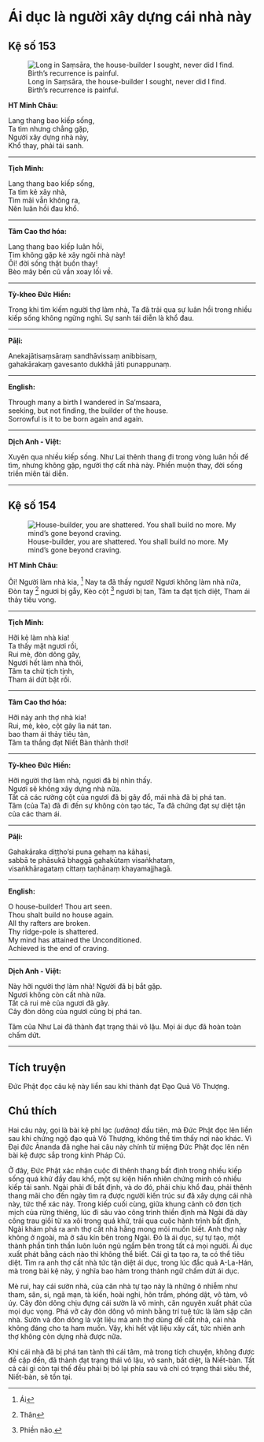 # Ái dục là người xây dựng cái nhà này {- #ai-duc-la-nguoi-xay-dung-cai-nha-nay}

## Kệ số 153 {- #ke-so-153}

![Long in Saṃsāra, the house-builder I sought, never did I find. Birth’s recurrence is painful.](images/kinh-phap-cu-ke-so-153-dhammapada-verse-153.jpg){fig-align="center" .lightbox}

**HT Minh Châu:**

Lang thang bao kiếp sống,  
Ta tìm nhưng chẳng gặp,  
Người xây dựng nhà này,  
Khổ thay, phải tái sanh.  

<hr class="divider">

**Tịch Minh:**

Lang thang bao kiếp sống,  
Ta tìm kẻ xây nhà,  
Tìm mãi vẫn không ra,  
Nên luân hồi đau khổ.  

<hr class="divider">

**Tâm Cao thơ hóa:**

Lang thang bao kiếp luân hồi,  
Tim không gặp kẻ xây ngôi nhà này!  
Ôi! đời sống thật buồn thay!  
Bèo mây bến cũ vần xoay lối về.  

<hr class="divider">

**Tỳ-kheo Đức Hiền:**

Trong khi tìm kiếm người thợ làm nhà, Ta đã trải qua sự luân hồi trong nhiều kiếp sống không ngừng nghỉ. Sự sanh tái diễn là khổ đau.  

<hr class="divider">

**Pāḷi:**

Anekajātisaṃsāraṃ sandhāvissaṃ anibbisaṃ,  
gahakārakaṃ gavesanto dukkhā jāti punappunaṃ.  

<hr class="divider">

**English:**

Through many a birth I wandered in Sa'msaara,  
seeking, but not finding, the builder of the house.  
Sorrowful is it to be born again and again.   

<hr class="divider">

**Dịch Anh - Việt:**

Xuyên qua nhiều kiếp sống. Như Lai thênh thang đi trong vòng luân hồi để tìm, nhưng không gặp, người thợ cất nhà này. Phiền muộn thay, đời sống triền miên tái diễn.  

<hr class="divider">

## Kệ số 154 {- #ke-so-154}

![House-builder, you are shattered. You shall build no more. My mind’s gone beyond craving.](images/kinh-phap-cu-ke-so-154-dhammapada-verse-154.jpg){fig-align="center" .lightbox}

**HT Minh Châu:**

Ôi! Người làm nhà kia, [^1]
Nay ta đã thấy ngươi!
Ngươi không làm nhà nữa,
Ðòn tay [^2] ngươi bị gẫy,
Kèo cột [^3] ngươi bị tan,
Tâm ta đạt tịch diệt,
Tham ái thảy tiêu vong.

<hr class="divider">

**Tịch Minh:**

Hỡi kẻ làm nhà kia!  
Ta thấy mặt ngươi rồi,  
Rui mè, đòn dông gãy,  
Ngươi hết làm nhà thôi,  
Tâm ta chừ tịch tịnh,  
Tham ái dứt bặt rồi.  

<hr class="divider">

**Tâm Cao thơ hóa:**

Hỡi này anh thợ nhà kia!  
Rui, mè, kèo, cột gãy lìa nát tan.  
bao tham ái thảy tiêu tàn,  
Tâm ta thắng đạt Niết Bàn thảnh thơi!  

<hr class="divider">

**Tỳ-kheo Đức Hiền:**

Hỡi người thợ làm nhà, ngươi đã bị nhìn thấy.  
Ngươi sẽ không xây dựng nhà nữa.  
Tất cả các rường cột của ngươi đã bị gãy đổ, mái nhà đã bị phá tan.  
Tâm (của Ta) đã đi đến sự không còn tạo tác, Ta đã chứng đạt sự diệt tận của các tham ái.  

<hr class="divider">

**Pāḷi:**

Gahakāraka diṭṭho'si puna gehaṃ na kāhasi,  
sabbā te phāsukā bhaggā gahakūtaṃ visaṅkhataṃ,  
visaṅkhāragataṃ cittaṃ taṇhānaṃ khayamajjhagā.  

<hr class="divider">

**English:**

O house-builder! Thou art seen.  
Thou shalt build no house again.  
All thy rafters are broken.  
Thy ridge-pole is shattered.  
My mind has attained the Unconditioned.  
Achieved is the end of craving.  

<hr class="divider">

**Dịch Anh - Việt:**

Này hỡi người thợ làm nhà! Người đã bị bắt gặp.  
Ngươi không còn cất nhà nữa.  
Tất cả rui mè của ngươi đã gãy.  
Cây đòn dông của ngươi cũng bị phá tan.  
  
Tâm của Như Lai đã thành đạt trạng thái vô lậu. Mọi ái dục đã hoàn toàn chấm dứt.  

<hr class="divider">

## Tích truyện {- #tich-truyen}

Ðức Phật đọc câu kệ này liền sau khi thành đạt Ðạo Quả Vô Thượng.



## Chú thích {- #chu-thich}

Hai câu này, gọi là bài kệ phỉ lạc *(udāna)* đầu tiên, mà Ðức Phật đọc lên liền sau khi chứng ngộ đạo quả Vô Thượng, không thể tìm thấy nơi nào khác. Vì Ðại đức Ānanda đã nghe hai câu này chính từ miệng Ðức Phật đọc lên nên bài kệ được sắp trong kinh Pháp Cú.  
  
Ở đây, Ðức Phật xác nhận cuộc đi thênh thang bất định trong nhiều kiếp sống quá khứ đầy đau khổ, một sự kiện hiển nhiên chứng minh có nhiều kiếp tái sanh. Ngài phải đi bất định, và do đó, phải chịu khổ đau, phải thênh thang mãi cho đến ngày tìm ra được người kiến trúc sư đã xây dựng cái nhà này, tức thể xác này. Trong kiếp cuối cùng, giữa khung cảnh cô đơn tịch mịch của rừng thiêng, lúc đi sâu vào công trình thiền định mà Ngài đã dày công trau giồi từ xa xôi trong quá khứ, trải qua cuộc hành trình bất định, Ngài khám phá ra anh thợ cất nhà hằng mong mỏi muốn biết. Anh thợ này không ở ngoài, mà ở sâu kín bên trong Ngài. Ðó là ái dục, sự tự tạo, một thành phần tinh thần luôn luôn ngủ ngầm bên trong tất cả mọi người. Ái dục xuất phát bằng cách nào thì không thể biết. Cái gì ta tạo ra, ta có thể tiêu diệt. Tìm ra anh thợ cất nhà tức tận diệt ái dục, trong lúc đắc quả A-La-Hán, mà trong bài kệ này, ý nghĩa bao hàm trong thành ngữ chấm dứt ái dục.  
  
Mè rui, hay cái sườn nhà, của căn nhà tự tạo này là những ô nhiễm như tham, sân, si, ngã mạn, tà kiến, hoài nghi, hôn trầm, phóng dật, vô tàm, vô úy. Cây đòn dông chịu đựng cái sườn là vô minh, căn nguyên xuất phát của mọi dục vọng. Phá vỡ cây đòn dông vô minh bằng trí tuệ tức là làm sập căn nhà. Sườn và đòn dông là vật liệu mà anh thợ dùng để cất nhà, cái nhà không đáng cho ta ham muốn. Vậy, khi hết vật liệu xây cất, tức nhiên anh thợ không còn dựng nhà được nữa.  
  
Khi cái nhà đã bị phá tan tành thì cái tâm, mà trong tích chuyện, không được đề cập đến, đã thành đạt trạng thái vô lậu, vô sanh, bất diệt, là Niết-bàn. Tất cả cái gì còn tại thế đều phải bị bỏ lại phía sau và chỉ có trạng thái siêu thế, Niết-bàn, sẽ tồn tại.  

[^1]: Ái
[^2]: Thân
[^3]: Phiền não.